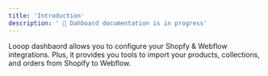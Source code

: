 ```yaml
---
title: 'Introduction'
description: ' 🚧 Dahboard documentation is in progress'
---
```


Looop dashbaord allows you to configure your Shopfy & Webflow integrations. 
Plus, it provides you tools to import your products, collections, and orders from Shopify to Webflow.